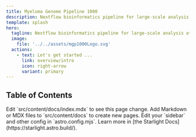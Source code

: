 ```yaml
---
title: Myeloma Genome Pipeline 1000
description: Nextflow bioinformatics pipeline for large-scale analysis of Multiple Myeloma genomes
template: splash
hero:
  tagline: Nextflow bioinformatics pipeline for large-scale analysis of Multiple Myeloma genomes
  image:
    file: '../../assets/mgp1000Logo.svg'
  actions:
    - text: Let's get started ...
      link: overview/intro
      icon: right-arrow
      variant: primary
---
```



## Table of Contents

<CardGrid stagger>
  <Card title="Introduction" icon="document">
    Edit `src/content/docs/index.mdx` to see this page change.
  </Card>
  <Card title="Preprocessing" icon="document">
    Add Markdown or MDX files to `src/content/docs` to create new pages.
  </Card>
  <Card title="Germline" icon="document">
    Edit your `sidebar` and other config in `astro.config.mjs`.
  </Card>
  <Card title="Somatic" icon="document">
    Learn more in [the Starlight Docs](https://starlight.astro.build/).
  </Card>
</CardGrid>
